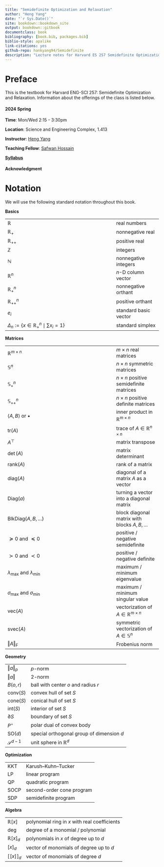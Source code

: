 ```yaml
--- 
title: "Semidefinite Optimization and Relaxation"
author: "Heng Yang"
date: "`r Sys.Date()`"
site: bookdown::bookdown_site
output: bookdown::gitbook
documentclass: book
bibliography: [book.bib, packages.bib]
biblio-style: apalike
link-citations: yes
github-repo: hankyang94/Semidefinite
description: "Lecture notes for Harvard ES 257 Semidefinite Optimization and Relaxation."
---
```


\newcommand{\Real}[1]{\mathbb{R}^{#1}}
\newcommand{\sym}[1]{\mathbb{S}^{#1}}
\newcommand{\psd}[1]{\sym{#1}_{+}}
\newcommand{\pd}[1]{\sym{#1}_{++}}
\newcommand{\inprod}[2]{\langle #1, #2 \rangle}
\newcommand{\linprod}[2]{\left\langle #1, #2 \right\rangle}
\newcommand{\trace}{\mathrm{tr}}
\newcommand{\tran}{^\top}
<!-- \newcommand{\det}{\mathrm{det}} -->
\newcommand{\rank}{\mathrm{rank}}
\newcommand{\diag}{\mathrm{diag}}
\newcommand{\Diag}{\mathrm{Diag}}
\newcommand{\BlkDiag}{\mathrm{BlkDiag}}
\newcommand{\vectorize}{\mathrm{vec}}
\newcommand{\svec}{\mathrm{svec}}
\newcommand{\mat}{\mathrm{mat}}
\newcommand{\smat}{\mathrm{smat}}
\newcommand{\norm}[1]{\Vert #1 \Vert}
\newcommand{\lnorm}[1]{\left\Vert #1 \right\Vert}
\newcommand{\pnorm}[2]{\Vert #1 \Vert_{#2}}
\newcommand{\Fnorm}[1]{\Vert #1 \Vert_\mathrm{F}}
\newcommand{\conv}{\mathrm{conv}}
\newcommand{\cone}{\mathrm{cone}}
\newcommand{\interior}{\mathrm{int}}
\newcommand{\poly}[1]{\mathbb{R}[#1]}
\newcommand{\SOd}{\mathrm{SO}(d)}
\newcommand{\SOthree}{\mathrm{SO}(3)}
\newcommand{\usphere}{\mathcal{S}}
\newcommand{\bmath}[1]{\boldsymbol{#1}}
\newcommand{\lbrkt}{[\![}
\newcommand{\rbrkt}{]\!]}
\newcommand{\brkt}[1]{\lbrkt #1 \rbrkt}
<!-- \newcommand{\deg}{\mathrm{deg}} -->


# Preface {-}

This is the textbook for Harvard ENG-SCI 257: Semidefinite Optimization and Relaxation. Information about the offerings of the class is listed below.

#### 2024 Spring {-}

**Time**: Mon/Wed 2:15 - 3:30pm

**Location**: Science and Engineering Complex, 1.413

**Instructor**: [Heng Yang](https://hankyang.seas.harvard.edu/)

**Teaching Fellow**: [Safwan Hossain](https://safwanhossain.github.io/)

[**Syllabus**](https://docs.google.com/document/d/1H6Wqht_PVw_n8Jl0kXN3HjZfHkeZJYqYWT4ayxvqRlU/edit?usp=sharing)


#### Acknowledgment {-}


# Notation {-}

We will use the following standard notation throughout this book.

**Basics**

|                   |          | 
| :---------------- | :------  |
| $\Real{}$        |   real numbers   |
| $\Real{}_{+}$ | nonnegative real |
| $\Real{}_{++}$| positive real |
| $\mathbb{Z}$        |   integers   |
| $\mathbb{N}$    |  nonnegative integers   |
| $\Real{n}$ |  $n$-D column vector |
| $\Real{n}_{+}$| nonnegative orthant |
| $\Real{n}_{++}$| positive orthant |
| $e_i$ | standard basic vector |
| $\Delta_n := \{x \in \mathbb{R}^n_{+} \mid \sum x_i = 1 \}$ | standard simplex | 

**Matrices**

|                   |          | 
| :---------------- | :------  |
| $\mathbb{R}^{m \times n}$ | $m \times n$ real matrices |
| $\sym{n}$  | $n\times n$ symmetric matrices  |
| $\psd{n}$ | $n\times n$ positive semidefinite matrices |
| $\pd{n}$ | $n\times n$ positive definite matrices |
| $\inprod{A}{B}$ or $\bullet$  | inner product in $\Real{m \times n}$ |
| $\trace(A)$| trace of $A \in \Real{n \times n}$ |
| $A\tran$ | matrix transpose |
| $\det(A)$ | matrix determinant |
| $\rank(A)$ | rank of a matrix |
| $\diag(A)$ | diagonal of a matrix $A$ as a vector |
| $\Diag(a)$ | turning a vector into a diagonal matrix |
| $\BlkDiag(A,B,\dots)$ | block diagonal matrix with blocks $A,B,\dots$ |
| $\succeq 0$ and $\preceq 0$ | positive / negative semidefinite |
| $\succ 0$ and $\prec 0$ | positive / negative definite |
| $\lambda_{\max}$ and $\lambda_{\min}$ | maximum / minimum eigenvalue |
| $\sigma_{\max}$ and $\sigma_{\min}$ | maximum / minimum singular value |
| $\vectorize(A)$ | vectorization of $A \in \Real{m \times n}$
| $\svec(A)$| symmetric vectorization of $A \in \sym{n}$
| $\Fnorm{A}$ | Frobenius norm |

**Geometry**

|                   |          | 
| :---------------- | :------  |
| $\pnorm{a}{p}$ | $p$-norm |
| $\norm{a}$ | $2$-norm |
| $B(o,r)$ | ball with center $o$ and radius $r$ |
| $\conv(S)$ | convex hull of set $S$ |
| $\cone(S)$ | conical hull of set $S$ |
| $\interior(S)$ | interior of set $S$ | 
| $\partial S$ | boundary of set $S$ |
| $P^\circ$ | polar dual of convex body | 
| $\SOd$ | special orthogonal group of dimension $d$ |
| $\usphere^{d-1}$ | unit sphere in $\Real{d}$ |

**Optimization**

|                   |          | 
| :---------------- | :------  |
| KKT | Karush–Kuhn–Tucker |
| LP | linear program |
| QP | quadratic program |
| SOCP | second-order cone program |
| SDP | semidefinite program |

**Algebra**

|                   |          | 
| :---------------- | :------  |
| $\poly{x}$ | polynomial ring in $x$ with real coefficients | 
| $\deg$ | degree of a monomial / polynomial |
| $\poly{x}_d$ | polynomials in $x$ of degree up to $d$ |
| $[x]_d$ | vector of monomials of degree up to $d$ |
| $\brkt{x}_d$ | vector of monomials of degree $d$ |






